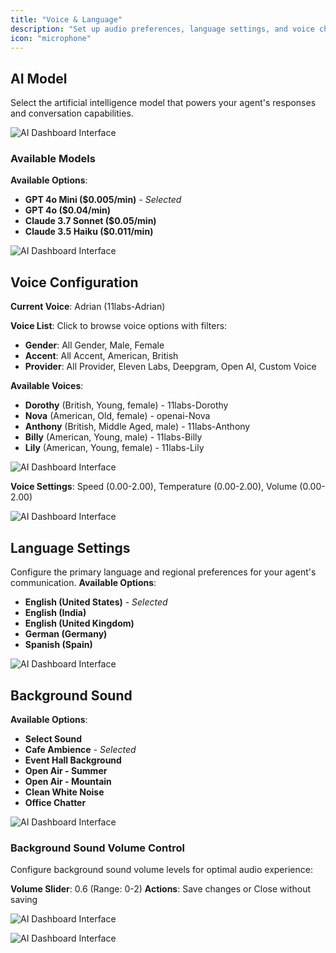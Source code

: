 ```yaml
---
title: "Voice & Language"
description: "Set up audio preferences, language settings, and voice characteristics for your AI agent"
icon: "microphone"
---
```

## AI Model

Select the artificial intelligence model that powers your agent's responses and conversation capabilities.

![AI Dashboard Interface](/images/ai/manage/voice-language/image1.png)

### Available Models

**Available Options**:
- **GPT 4o Mini ($0.005/min)** - *Selected*
- **GPT 4o ($0.04/min)**
- **Claude 3.7 Sonnet ($0.05/min)**
- **Claude 3.5 Haiku ($0.011/min)**


![AI Dashboard Interface](/images/ai/manage/voice-language/image2.png)

## Voice Configuration

**Current Voice**: Adrian (11labs-Adrian)

**Voice List**: Click to browse voice options with filters:
- **Gender**: All Gender, Male, Female
- **Accent**: All Accent, American, British  
- **Provider**: All Provider, Eleven Labs, Deepgram, Open AI, Custom Voice

**Available Voices**:
- **Dorothy** (British, Young, female) - 11labs-Dorothy
- **Nova** (American, Old, female) - openai-Nova
- **Anthony** (British, Middle Aged, male) - 11labs-Anthony
- **Billy** (American, Young, male) - 11labs-Billy
- **Lily** (American, Young, female) - 11labs-Lily

![AI Dashboard Interface](/images/ai/manage/voice-language/image5.png)

**Voice Settings**: Speed (0.00-2.00), Temperature (0.00-2.00), Volume (0.00-2.00)


![AI Dashboard Interface](/images/ai/manage/voice-language/image4.png)

## Language Settings

Configure the primary language and regional preferences for your agent's communication.
**Available Options**:
- **English (United States)** - *Selected*
- **English (India)**
- **English (United Kingdom)**
- **German (Germany)**
- **Spanish (Spain)**

![AI Dashboard Interface](/images/ai/manage/voice-language/image3.png)

## Background Sound

**Available Options**:
- **Select Sound**
- **Cafe Ambience** - *Selected*
- **Event Hall Background**
- **Open Air - Summer**
- **Open Air - Mountain**
- **Clean White Noise**
- **Office Chatter**


![AI Dashboard Interface](/images/ai/manage/voice-language/image7.png)

### Background Sound Volume Control
Configure background sound volume levels for optimal audio experience:

**Volume Slider**: 0.6 (Range: 0-2)
**Actions**: Save changes or Close without saving

![AI Dashboard Interface](/images/ai/manage/voice-language/image8.png)

![AI Dashboard Interface](/images/ai/manage/voice-language/image6.png)

